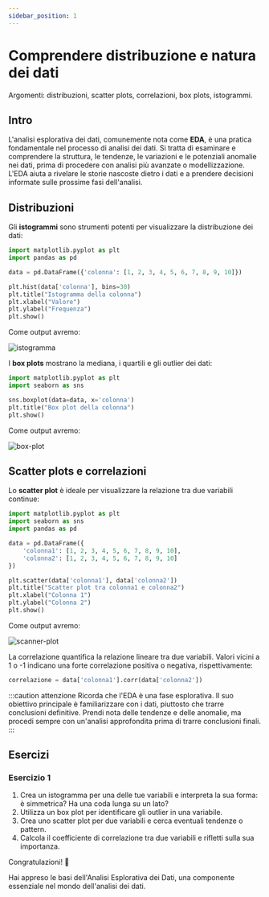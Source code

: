 ```yaml
---
sidebar_position: 1
---
```


# Comprendere distribuzione e natura dei dati
Argomenti: distribuzioni, scatter plots, correlazioni, box plots, istogrammi.

## Intro

L'analisi esplorativa dei dati, comunemente nota come **EDA**, è una pratica fondamentale nel processo di analisi dei dati. Si tratta di esaminare e comprendere la struttura, le tendenze, le variazioni e le potenziali anomalie nei dati, prima di procedere con analisi più avanzate o modellizzazione. L'EDA aiuta a rivelare le storie nascoste dietro i dati e a prendere decisioni informate sulle prossime fasi dell'analisi.

## Distribuzioni

Gli **istogrammi** sono strumenti potenti per visualizzare la distribuzione dei dati:

```python
import matplotlib.pyplot as plt
import pandas as pd

data = pd.DataFrame({'colonna': [1, 2, 3, 4, 5, 6, 7, 8, 9, 10]})

plt.hist(data['colonna'], bins=30)
plt.title("Istogramma della colonna")
plt.xlabel("Valore")
plt.ylabel("Frequenza")
plt.show()
```

Come output avremo:

![istogramma](./istogramma.png)

I **box plots** mostrano la mediana, i quartili e gli outlier dei dati:

```python
import matplotlib.pyplot as plt
import seaborn as sns

sns.boxplot(data=data, x='colonna')
plt.title("Box plot della colonna")
plt.show()
```
Come output avremo:

![box-plot](./box-plot.png)

## Scatter plots e correlazioni

Lo **scatter plot** è ideale per visualizzare la relazione tra due variabili continue:

```python
import matplotlib.pyplot as plt
import seaborn as sns
import pandas as pd

data = pd.DataFrame({
    'colonna1': [1, 2, 3, 4, 5, 6, 7, 8, 9, 10],
    'colonna2': [1, 2, 3, 4, 5, 6, 7, 8, 9, 10]
})

plt.scatter(data['colonna1'], data['colonna2'])
plt.title("Scatter plot tra colonna1 e colonna2")
plt.xlabel("Colonna 1")
plt.ylabel("Colonna 2")
plt.show()
```

Come output avremo:

![scanner-plot](./scanner-plot.png)

La correlazione quantifica la relazione lineare tra due variabili. Valori vicini a 1 o -1 indicano una forte correlazione positiva o negativa, rispettivamente:

```python
correlazione = data['colonna1'].corr(data['colonna2'])
```

:::caution attenzione 
Ricorda che l'EDA è una fase esplorativa. Il suo obiettivo principale è familiarizzare con i dati, piuttosto che trarre conclusioni definitive. Prendi nota delle tendenze e delle anomalie, ma procedi sempre con un'analisi approfondita prima di trarre conclusioni finali. 
:::

## Esercizi

### Esercizio 1

1.  Crea un istogramma per una delle tue variabili e interpreta la sua forma: è simmetrica? Ha una coda lunga su un lato?
2.  Utilizza un box plot per identificare gli outlier in una variabile.
3.  Crea uno scatter plot per due variabili e cerca eventuali tendenze o pattern.
4.  Calcola il coefficiente di correlazione tra due variabili e rifletti sulla sua importanza.

Congratulazioni! 🎉

Hai appreso le basi dell'Analisi Esplorativa dei Dati, una componente essenziale nel mondo dell'analisi dei dati.